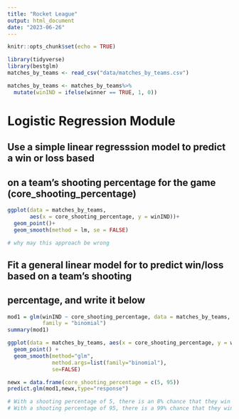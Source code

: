 ```yaml
---
title: "Rocket League"
output: html_document
date: "2023-06-26"
---
```


```r
knitr::opts_chunk$set(echo = TRUE)
```

```r
library(tidyverse)
library(bestglm)
matches_by_teams <- read_csv("data/matches_by_teams.csv")

matches_by_teams <- matches_by_teams%>%
  mutate(winIND = ifelse(winner == TRUE, 1, 0))
```

# Logistic Regression Module



## Use a simple linear regresssion model to predict a win or loss based
## on a team's shooting percentage for the game (core_shooting_percentage)


```r
ggplot(data = matches_by_teams, 
       aes(x = core_shooting_percentage, y = winIND))+
  geom_point()+
  geom_smooth(method = lm, se = FALSE)

# why may this approach be wrong 
```

## Fit a general linear model for to predict win/loss based on a team's shooting
## percentage, and write it below 

```r
mod1 = glm(winIND ~ core_shooting_percentage, data = matches_by_teams, 
           family = "binomial")
summary(mod1)
```

```r
ggplot(data = matches_by_teams, aes(x = core_shooting_percentage, y = winIND) ) + 
  geom_point() + 
  geom_smooth(method="glm", 
              method.args=list(family="binomial"), 
              se=FALSE)
```

```r
newx = data.frame(core_shooting_percentage = c(5, 95))
predict.glm(mod1,newx,type="response")

# With a shooting percentage of 5, there is an 8% chance that they win
# With a shooting percentage of 95, there is a 99% chance that they win the game 
```



